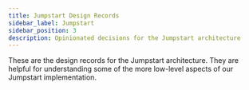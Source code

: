 ```yaml
---
title: Jumpstart Design Records
sidebar_label: Jumpstart
sidebar_position: 3
description: Opinionated decisions for the Jumpstart architecture
---
```


<Intro>
  These are the design records for the Jumpstart architecture. They are helpful for understanding some of the more low-level aspects of our Jumpstart implementation.
</Intro>

<DocCardList/>
